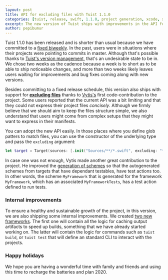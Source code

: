 ```yaml
---
layout: post
title: API for excluding files with Tuist 1.1.0
categories: [tuist, release, swift, 1.1.0, project generation, xcode, swift]
excerpt: The new version of Tuist ships with improvements in the API for defining files so that users can exclude files using glob patterns. Moreover, we made some changes in the architecture of the project and introduced two new targets to the family, TuistGalaxy and TuistAutomation.
author: pepibumur
---
```


Tuist 1.1.0 has been released and is shorter than usual because we have committed to a [fixed biweekly](https://tuist.io/docs/contribution/release/#cadence).
In the past,
users were in situations where their projects were pointing to commits in master.
Although that's possible thanks to [Tuist's version management](https://tuist.io/docs/usage/managing-versions/), that's an undesirable state to be in.
We chose two weeks as the cadence because a week is to short as to be able to ship noticeable changes,
and more than two weeks likely leaves users waiting for improvements and bug fixes coming along with new versions.

Besides committing to a fixed release schedule,
this version also ships with support for [**excluding files**](https://github.com/tuist/tuist/pull/811) thanks to [Vytis's](https://github.com/vytis) first code-contribution to the project.
Some users reported that the current API was a bit limiting and that they could not express their project files _concisely_.
Although we firmly believe that we should aim to keep the files structure simple,
we also understand that users might come from complex setups that they might want to express in their manifests.

You can adopt the new API easily. In those places where you define glob patters to match files,
you can use the constructor of the underlying type and pass the `excluding` argument:

```swift
let target = Target(sources: [.init("Sources/**/*.swift", excluding: "**/Excluded.swift")])
```

In case one was not enough,
Vytis made another great contribution to the project.
He improved the [generation of schemes](https://github.com/tuist/tuist/pull/811) so that the autogenerated schemes from targets that have dependant testables, have test actions too.
In other words, the scheme `MyFramework` that is generated for the framework `MyFramework`,
which has an associated `MyFrameworkTests`,
has a test action defined to run tests.

### Internal improvements

To ensure a healthy and sustainable growth of the project,
in this version,
we are also shipping some internal improvements.
We created [two new frameworks](https://github.com/tuist/tuist/pull/817).
The first one will contain all the logic for caching output artifacts to speed up builds, something that we have already started working on.
The latter will contain the logic for commands such as `tuist build`, or `tuist test` that will define an standard CLI to interact with the projects.

### Happy holidays

We hope you are having a wonderful time with family and friends and using this time to recharge the batteries and plan 2020.
